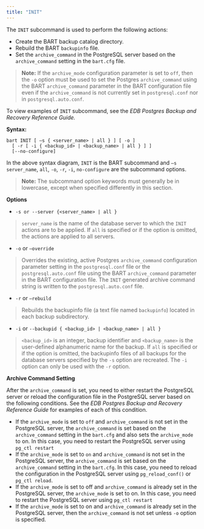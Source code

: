 ```yaml
---
title: "INIT"
---
```


<div id="init" class="registered_link"></div>


The `INIT` subcommand is used to perform the following actions:

-   Create the BART backup catalog directory.
-   Rebuild the BART `backupinfo` file.
-   Set the `archive_command` in the PostgreSQL server based on the `archive_command` setting in the `bart.cfg` file.

> **Note:** If the `archive_mode` configuration parameter is set to `off`, then the `-o` option must be used to set the Postgres `archive_command` using the BART `archive_command` parameter in the BART configuration file even if the `archive_command` is not currently set in `postgresql.conf` nor in `postgresql.auto.conf`.


To view examples of `INIT` subcommand, see the *EDB Postgres Backup and Recovery Reference Guide.*

**Syntax:**

    bart INIT [ –s { <server_name> | all } ] [ -o ]
      [ -r [ -i { <backup_id> | <backup_name> | all } ] ]
      [--no-configure]

In the above syntax diagram, `INIT` is the BART subcommand and `–s server_name`, `all`, `-o`, `-r`, `-i`, `no-configure` are the subcommand options.

> **Note:** The subcommand option keywords must generally be in lowercase, except when specified differently in this section.


**Options**

-   `-s or --server {<server_name> | all }`

> `server_name` is the name of the database server to which the `INIT` actions are to be applied. If `all` is specified or if the option is omitted, the actions are applied to all servers.

-   `-o` or `–override`

> Overrides the existing, active Postgres `archive_command` configuration parameter setting in the `postgresql.conf` file or the `postgresql.auto.conf` file using the BART `archive_command` parameter in the BART configuration file. The `INIT` generated archive command string is written to the `postgresql.auto.conf` file.

-   `-r` or `–rebuild`

> Rebuilds the backupinfo file (a text file named `backupinfo`) located in each backup subdirectory.

-   `-i` or `--backupid { <backup_id> | <backup_name> | all }`

> `<backup_id>` is an integer, backup identifier and `<backup_name>` is the user-defined alphanumeric name for the backup. If `all` is specified or if the option is omitted, the backupinfo files of all backups for the database servers specified by the `-s` option are recreated. The `-i` option can only be used with the `-r` option.

**Archive Command Setting**

After the `archive_command` is set, you need to either restart the PostgreSQL server or reload the configuration file in the PostgreSQL server based on the following conditions. See the *EDB Postgres Backup and Recovery Reference Guide* for examples of each of this condition.

-   If the `archive_mode` is set to `off` and `archive_command` is not set in the PostgreSQL server, the `archive_command` is set based on the `archive_command` setting in the `bart.cfg` and also sets the `archive_mode` to on. In this case, you need to restart the PostgreSQL server using `pg_ctl restart`
-   If the `archive_mode` is set to `on` and `archive_command` is not set in the PostgreSQL server, the `archive_command` is set based on the `archive_command` setting in the `bart.cfg`. In this case, you need to reload the configuration in the PostgreSQL server using `pg_reload_conf()` or `pg_ctl reload`.
-   If the `archive_mode` is set to off and `archive_command` is already set in the PostgreSQL server, the `archive_mode` is set to on. In this case, you need to restart the PostgreSQL server using `pg_ctl restart`
-   If the `archive_mode` is set to on and `archive_command` is already set in the PostgreSQL server, then the `archive_command` is not set unless `-o` option is specified.
